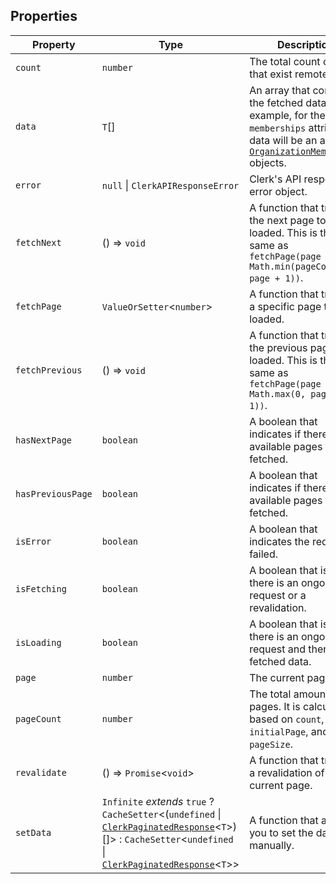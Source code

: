 ## Properties

| Property | Type | Description |
| ------ | ------ | ------ |
| <a id="count"></a> `count` | `number` | The total count of data that exist remotely. |
| <a id="data"></a> `data` | `T`[] | An array that contains the fetched data. For example, for the `memberships` attribute, data will be an array of [`OrganizationMembership`](/docs/references/javascript/types/organization-membership) objects. |
| <a id="error"></a> `error` | `null` \| `ClerkAPIResponseError` | Clerk's API response error object. |
| <a id="fetchnext"></a> `fetchNext` | () => `void` | A function that triggers the next page to be loaded. This is the same as `fetchPage(page => Math.min(pageCount, page + 1))`. |
| <a id="fetchpage"></a> `fetchPage` | `ValueOrSetter`\<`number`\> | A function that triggers a specific page to be loaded. |
| <a id="fetchprevious"></a> `fetchPrevious` | () => `void` | A function that triggers the previous page to be loaded. This is the same as `fetchPage(page => Math.max(0, page - 1))`. |
| <a id="hasnextpage"></a> `hasNextPage` | `boolean` | A boolean that indicates if there are available pages to be fetched. |
| <a id="haspreviouspage"></a> `hasPreviousPage` | `boolean` | A boolean that indicates if there are available pages to be fetched. |
| <a id="iserror"></a> `isError` | `boolean` | A boolean that indicates the request failed. |
| <a id="isfetching"></a> `isFetching` | `boolean` | A boolean that is `true` if there is an ongoing request or a revalidation. |
| <a id="isloading"></a> `isLoading` | `boolean` | A boolean that is `true` if there is an ongoing request and there is no fetched data. |
| <a id="page"></a> `page` | `number` | The current page. |
| <a id="pagecount"></a> `pageCount` | `number` | The total amount of pages. It is calculated based on `count`, `initialPage`, and `pageSize`. |
| <a id="revalidate"></a> `revalidate` | () => `Promise`\<`void`\> | A function that triggers a revalidation of the current page. |
| <a id="setdata"></a> `setData` | `Infinite` *extends* `true` ? `CacheSetter`\<(`undefined` \| [`ClerkPaginatedResponse`](../../../../types/interfaces/clerk-paginated-response.mdx)\<`T`\>)[]\> : `CacheSetter`\<`undefined` \| [`ClerkPaginatedResponse`](../../../../types/interfaces/clerk-paginated-response.mdx)\<`T`\>\> | A function that allows you to set the data manually. |
